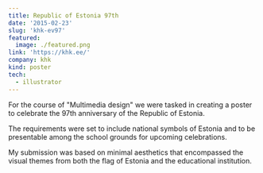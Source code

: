 ```yaml
---
title: Republic of Estonia 97th
date: '2015-02-23'
slug: 'khk-ev97'
featured:
  image: ./featured.png
link: 'https://khk.ee/'
company: khk
kind: poster
tech:
  - illustrator
---
```


For the course of "Multimedia design" we were tasked in creating a poster to celebrate the 97th anniversary of the Republic of Estonia.

The requirements were set to include national symbols of Estonia and to be presentable among the school grounds for upcoming celebrations.

My submission was based on minimal aesthetics that encompassed the visual themes from both the flag of Estonia and the educational institution.
